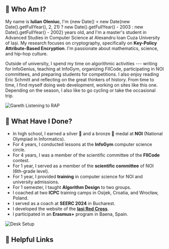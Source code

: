 
## 🦆 Who Am I?

My name is **Iulian Oleniuc**, I'm {new Date() < new Date(new Date().getFullYear(), 2, 21) ? new Date().getFullYear() - 2003 : new Date().getFullYear() - 2002} years old, and I'm a master's student in Advanced Studies in Computer Science at Alexandru Ioan Cuza University of Iași. My research focuses on cryptography, specifically on **Key-Policy Attribute-Based Encryption**. I'm passionate about mathematics, science, and hip-hop culture.

Outside of university, I spend my time on algorithmic activities --- writing for InfoGenius, teaching at InfoGym, organizing FIICode, participating in NOI committees, and preparing students for competitions. I also enjoy reading Eric Schmitt and reflecting on the great thinkers of history. From time to time, I find myself doing web development, working on sites like this one. Depending on the season, I also like to go cycling or take the occasional trip.

![Gareth Listening to RAP](../../assets/pages/gareth-rap.png)

## 🔬 What Have I Done?

- In high school, I earned a silver 🥈 and a bronze 🥉 medal at **NOI** (National Olympiad in Informatics).
- For 4 years, I conducted lessons at the **InfoGym** computer science circle.
- For 4 years, I was a member of the scientific committee of the **FIICode** contest.
- For 1 year, I served as a member of the **scientific committee** of NOI (6th-grade level).
- For 1 year, I provided **training** in computer science for NOI and university admissions.
- For 1 semester, I taught **Algorithm Design** to two groups.
- I coached at two **ICPC** training camps in Osijek, Croatia, and Wrocław, Poland.
- I served as a coach at **SEERC 2024** in Bucharest.
- I developed the website of the [**Iași Red Cross**](https://crucearosieiasi.ro/).
- I participated in an **Erasmus+** program in Baena, Spain.

![Desk Setup](../../assets/pages/office-setup.png)

## 🔗 Helpful Links

<SocialLinks />
